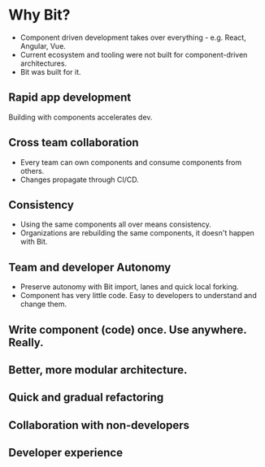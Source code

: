 # Why Bit?

- Component driven development takes over everything - e.g. React, Angular, Vue.
- Current ecosystem and tooling were not built for component-driven architectures.
- Bit was built for it.

## Rapid app development
Building with components accelerates dev.

## Cross team collaboration
- Every team can own components and consume components from others.
- Changes propagate through CI/CD.

## Consistency
- Using the same components all over means consistency.
- Organizations are rebuilding the same components, it doesn't happen with Bit.

## Team and developer Autonomy

- Preserve autonomy with Bit import, lanes and quick local forking.
- Component has very little code. Easy to developers to understand and change them.

## Write component (code) once. Use anywhere. Really.

## Better, more modular architecture.

## Quick and gradual refactoring

## Collaboration with non-developers

## Developer experience
